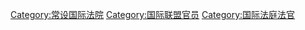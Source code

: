 {{Commonscat|Judges of the Permanent Court of International Justice}}
{{Catmore|常设国际法院}}
{{See|分类:国际法院法官}}

[[Category:常设国际法院|Category:常设国际法院]]
[[Category:国际联盟官员|Category:国际联盟官员]]
[[Category:国际法庭法官|Category:国际法庭法官]]